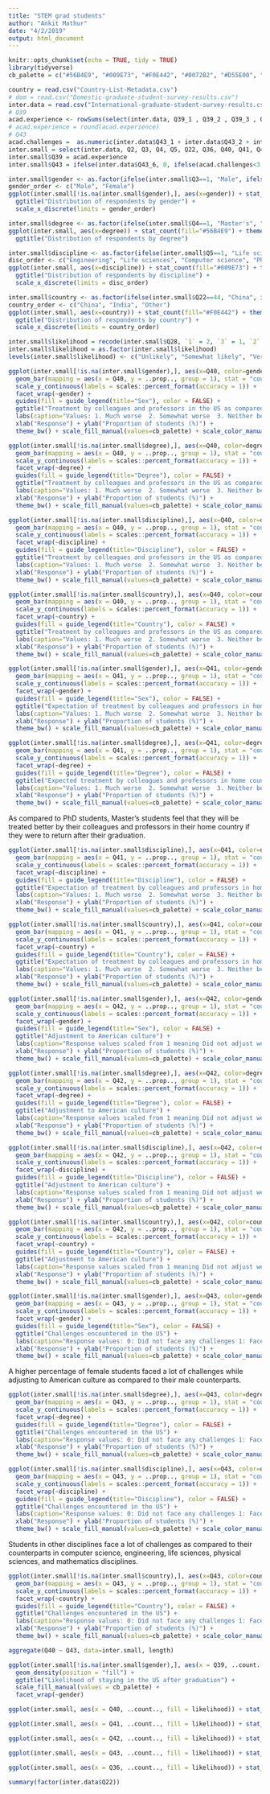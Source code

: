 ```yaml
---
title: "STEM grad students"
author: "Ankit Mathur"
date: "4/2/2019"
output: html_document
---
```


```r
knitr::opts_chunk$set(echo = TRUE, tidy = TRUE)
library(tidyverse)
cb_palette = c("#56B4E9", "#009E73", "#F0E442", "#0072B2", "#D55E00", "#CC79A7", "#E69F00", "#999999")
```

```r
country = read.csv("Country-List-Metadata.csv")
# dom = read.csv("Domestic-graduate-student-survey-results.csv")
inter.data = read.csv("International-graduate-student-survey-results.csv")
# Q39
acad.experience <- rowSums(select(inter.data, Q39_1 , Q39_2 , Q39_3 , Q39_4 , Q39_5 , Q39_6 , Q39_7), na.rm = FALSE, dims = 1)/7
# acad.experience = round(acad.experience)
# Q43
acad.challenges =  as.numeric(inter.data$Q43_1 + inter.data$Q43_2 + inter.data$Q43_3 + inter.data$Q43_4 + inter.data$Q43_5 + inter.data$Q43_7)
inter.small = select(inter.data, Q2, Q3, Q4, Q5, Q22, Q36, Q40, Q41, Q42, Q28)
inter.small$Q39 = acad.experience
inter.small$Q43 = ifelse(inter.data$Q43_6, 0, ifelse(acad.challenges<3, 1, 2))
```

```r
inter.small$gender <- as.factor(ifelse(inter.small$Q3==1, "Male", ifelse(inter.small$Q3==2, "Female", NA)))
gender_order <- c("Male", "Female")
ggplot(inter.small[!is.na(inter.small$gender),], aes(x=gender)) + stat_count(fill="#E69F00") + theme_bw() +
  ggtitle("Distribution of respondents by gender") +
  scale_x_discrete(limits = gender_order)
```

```r
inter.small$degree <- as.factor(ifelse(inter.small$Q4==1, "Master's", "PhD"))
ggplot(inter.small, aes(x=degree)) + stat_count(fill="#56B4E9") + theme_bw() +
  ggtitle("Distribution of respondents by degree")
```

```r
inter.small$discipline <- as.factor(ifelse(inter.small$Q5==1, "Life sciences", ifelse(inter.small$Q5==2, "Physical sciences", ifelse(inter.small$Q5==3, "Engineering", ifelse(inter.small$Q5==4, "Mathematics", ifelse(inter.small$Q5==5, "Computer science", "Other"))))))
disc_order <- c("Engineering", "Life sciences", "Computer science", "Physical sciences", "Mathematics", "Other")
ggplot(inter.small, aes(x=discipline)) + stat_count(fill="#009E73") + theme_bw() +
  ggtitle("Distribution of respondents by discipline") +
  scale_x_discrete(limits = disc_order)
```

```r
inter.small$country <- as.factor(ifelse(inter.small$Q22==44, "China", ifelse(inter.small$Q22==91, "India", "Other")))
country_order <- c("China", "India", "Other")
ggplot(inter.small, aes(x=country)) + stat_count(fill="#F0E442") + theme_bw() +
  ggtitle("Distribution of respondents by country") +
  scale_x_discrete(limits = country_order)
```

```r
inter.small$likelihood = recode(inter.small$Q28, `1` = 2, `3` = 1, `2` = 0)
inter.small$likelihood = as.factor(inter.small$likelihood)
levels(inter.small$likelihood) <- c("Unlikely", "Somewhat likely", "Very likely")
```

```r
ggplot(inter.small[!is.na(inter.small$gender),], aes(x=Q40, color=gender, fill=gender)) +
  geom_bar(mapping = aes(x = Q40, y = ..prop.., group = 1), stat = "count") +
  scale_y_continuous(labels = scales::percent_format(accuracy = 1)) +
  facet_wrap(~gender) +
  guides(fill = guide_legend(title="Sex"), color = FALSE) +
  ggtitle("Treatment by colleagues and professors in the US as compared to home country") +
  labs(caption="Values: 1. Much worse  2. Somewhat worse  3. Neither better nor worse \n  4. Somewhat better  5. Much better") +
  xlab("Response") + ylab("Proportion of students (%)") +
  theme_bw() + scale_fill_manual(values=cb_palette) + scale_color_manual(values=cb_palette)
```

```r
ggplot(inter.small[!is.na(inter.small$degree),], aes(x=Q40, color=degree, fill=degree)) +
  geom_bar(mapping = aes(x = Q40, y = ..prop.., group = 1), stat = "count") +
  scale_y_continuous(labels = scales::percent_format(accuracy = 1)) +
  facet_wrap(~degree) +
  guides(fill = guide_legend(title="Degree"), color = FALSE) +
  ggtitle("Treatment by colleagues and professors in the US as compared to home country") +
  labs(caption="Values: 1. Much worse  2. Somewhat worse  3. Neither better nor worse \n  4. Somewhat better  5. Much better") +
  xlab("Response") + ylab("Proportion of students (%)") +
  theme_bw() + scale_fill_manual(values=cb_palette) + scale_color_manual(values=cb_palette)
```

```r
ggplot(inter.small[!is.na(inter.small$discipline),], aes(x=Q40, color=discipline, fill=discipline)) +
  geom_bar(mapping = aes(x = Q40, y = ..prop.., group = 1), stat = "count") +
  scale_y_continuous(labels = scales::percent_format(accuracy = 1)) +
  facet_wrap(~discipline) +
  guides(fill = guide_legend(title="Discipline"), color = FALSE) +
  ggtitle("Treatment by colleagues and professors in the US as compared to home country") +
  labs(caption="Values: 1. Much worse  2. Somewhat worse  3. Neither better nor worse \n  4. Somewhat better  5. Much better") +
  xlab("Response") + ylab("Proportion of students (%)") +
  theme_bw() + scale_fill_manual(values=cb_palette) + scale_color_manual(values=cb_palette)
```

```r
ggplot(inter.small[!is.na(inter.small$country),], aes(x=Q40, color=country, fill=country)) +
  geom_bar(mapping = aes(x = Q40, y = ..prop.., group = 1), stat = "count") +
  scale_y_continuous(labels = scales::percent_format(accuracy = 1)) +
  facet_wrap(~country) +
  guides(fill = guide_legend(title="Country"), color = FALSE) +
  ggtitle("Treatment by colleagues and professors in the US as compared to home country") +
  labs(caption="Values: 1. Much worse  2. Somewhat worse  3. Neither better nor worse \n  4. Somewhat better  5. Much better") +
  xlab("Response") + ylab("Proportion of students (%)") +
  theme_bw() + scale_fill_manual(values=cb_palette) + scale_color_manual(values=cb_palette)
```

```r
ggplot(inter.small[!is.na(inter.small$gender),], aes(x=Q41, color=gender, fill=gender)) +
  geom_bar(mapping = aes(x = Q41, y = ..prop.., group = 1), stat = "count") +
  scale_y_continuous(labels = scales::percent_format(accuracy = 1)) +
  facet_wrap(~gender) +
  guides(fill = guide_legend(title="Sex"), color = FALSE) +
  ggtitle("Expectation of treatment by colleagues and professors in home country if returned") +
  labs(caption="Values: 1. Much worse  2. Somewhat worse  3. Neither better nor worse \n  4. Somewhat better  5. Much better") +
  xlab("Response") + ylab("Proportion of students (%)") +
  theme_bw() + scale_fill_manual(values=cb_palette) + scale_color_manual(values=cb_palette)
```

```r
ggplot(inter.small[!is.na(inter.small$degree),], aes(x=Q41, color=degree, fill=degree)) +
  geom_bar(mapping = aes(x = Q41, y = ..prop.., group = 1), stat = "count") +
  scale_y_continuous(labels = scales::percent_format(accuracy = 1)) +
  facet_wrap(~degree) +
  guides(fill = guide_legend(title="Degree"), color = FALSE) +
  ggtitle("Expected treatment by colleagues and professors in home country on return") +
  labs(caption="Values: 1. Much worse  2. Somewhat worse  3. Neither better nor worse \n  4. Somewhat better  5. Much better") +
  xlab("Response") + ylab("Proportion of students (%)") +
  theme_bw() + scale_fill_manual(values=cb_palette) + scale_color_manual(values=cb_palette)
```

As compared to PhD students, Master's students feel that they will be treated better by their colleagues and professors in their home country if they were to return after their graduation.

```r
ggplot(inter.small[!is.na(inter.small$discipline),], aes(x=Q41, color=discipline, fill=discipline)) +
  geom_bar(mapping = aes(x = Q41, y = ..prop.., group = 1), stat = "count") +
  scale_y_continuous(labels = scales::percent_format(accuracy = 1)) +
  facet_wrap(~discipline) +
  guides(fill = guide_legend(title="Discipline"), color = FALSE) +
  ggtitle("Expectation of treatment by colleagues and professors in home country if returned") +
  labs(caption="Values: 1. Much worse  2. Somewhat worse  3. Neither better nor worse \n  4. Somewhat better  5. Much better") +
  xlab("Response") + ylab("Proportion of students (%)") +
  theme_bw() + scale_fill_manual(values=cb_palette) + scale_color_manual(values=cb_palette)
```

```r
ggplot(inter.small[!is.na(inter.small$country),], aes(x=Q41, color=country, fill=country)) +
  geom_bar(mapping = aes(x = Q41, y = ..prop.., group = 1), stat = "count") +
  scale_y_continuous(labels = scales::percent_format(accuracy = 1)) +
  facet_wrap(~country) +
  guides(fill = guide_legend(title="Country"), color = FALSE) +
  ggtitle("Expectation of treatment by colleagues and professors in home country if returned") +
  labs(caption="Values: 1. Much worse  2. Somewhat worse  3. Neither better nor worse \n  4. Somewhat better  5. Much better") +
  xlab("Response") + ylab("Proportion of students (%)") +
  theme_bw() + scale_fill_manual(values=cb_palette) + scale_color_manual(values=cb_palette)
```

```r
ggplot(inter.small[!is.na(inter.small$gender),], aes(x=Q42, color=gender, fill=gender)) +
  geom_bar(mapping = aes(x = Q42, y = ..prop.., group = 1), stat = "count") +
  scale_y_continuous(labels = scales::percent_format(accuracy = 1)) +
  facet_wrap(~gender) +
  guides(fill = guide_legend(title="Sex"), color = FALSE) +
  ggtitle("Adjustment to American culture") +
  labs(caption="Response values scaled from 1 meaning Did not adjust well to 5 meaning Adjusted well") +
  xlab("Response") + ylab("Proportion of students (%)") +
  theme_bw() + scale_fill_manual(values=cb_palette) + scale_color_manual(values=cb_palette)
```

```r
ggplot(inter.small[!is.na(inter.small$degree),], aes(x=Q42, color=degree, fill=degree)) +
  geom_bar(mapping = aes(x = Q42, y = ..prop.., group = 1), stat = "count") +
  scale_y_continuous(labels = scales::percent_format(accuracy = 1)) +
  facet_wrap(~degree) +
  guides(fill = guide_legend(title="Degree"), color = FALSE) +
  ggtitle("Adjustment to American culture") +
  labs(caption="Response values scaled from 1 meaning Did not adjust well to 5 meaning Adjusted well") +
  xlab("Response") + ylab("Proportion of students (%)") +
  theme_bw() + scale_fill_manual(values=cb_palette) + scale_color_manual(values=cb_palette)
```


```r
ggplot(inter.small[!is.na(inter.small$discipline),], aes(x=Q42, color=discipline, fill=discipline)) +
  geom_bar(mapping = aes(x = Q42, y = ..prop.., group = 1), stat = "count") +
  scale_y_continuous(labels = scales::percent_format(accuracy = 1)) +
  facet_wrap(~discipline) +
  guides(fill = guide_legend(title="Discipline"), color = FALSE) +
  ggtitle("Adjustment to American culture") +
  labs(caption="Response values scaled from 1 meaning Did not adjust well to 5 meaning Adjusted well") +
  xlab("Response") + ylab("Proportion of students (%)") +
  theme_bw() + scale_fill_manual(values=cb_palette) + scale_color_manual(values=cb_palette)
```

```r
ggplot(inter.small[!is.na(inter.small$country),], aes(x=Q42, color=country, fill=country)) +
  geom_bar(mapping = aes(x = Q42, y = ..prop.., group = 1), stat = "count") +
  scale_y_continuous(labels = scales::percent_format(accuracy = 1)) +
  facet_wrap(~country) +
  guides(fill = guide_legend(title="Country"), color = FALSE) +
  ggtitle("Adjustment to American culture") +
  labs(caption="Response values scaled from 1 meaning Did not adjust well to 5 meaning Adjusted well") +
  xlab("Response") + ylab("Proportion of students (%)") +
  theme_bw() + scale_fill_manual(values=cb_palette) + scale_color_manual(values=cb_palette)
```

```r
ggplot(inter.small[!is.na(inter.small$gender),], aes(x=Q43, color=gender, fill=gender)) +
  geom_bar(mapping = aes(x = Q43, y = ..prop.., group = 1), stat = "count") +
  scale_y_continuous(labels = scales::percent_format(accuracy = 1)) +
  facet_wrap(~gender) +
  guides(fill = guide_legend(title="Sex"), color = FALSE) +
  ggtitle("Challenges encountered in the US") +
  labs(caption="Response values: 0: Did not face any challenges 1: Faced some challenges \n2: Faced a lot of challenges") +
  xlab("Response") + ylab("Proportion of students (%)") +
  theme_bw() + scale_fill_manual(values=cb_palette) + scale_color_manual(values=cb_palette)
```

A higher percentage of female students faced a lot of challenges while adjusting to American culture as compared to their male counterparts.

```r
ggplot(inter.small[!is.na(inter.small$degree),], aes(x=Q43, color=degree, fill=degree)) +
  geom_bar(mapping = aes(x = Q43, y = ..prop.., group = 1), stat = "count") +
  scale_y_continuous(labels = scales::percent_format(accuracy = 1)) +
  facet_wrap(~degree) +
  guides(fill = guide_legend(title="Degree"), color = FALSE) +
  ggtitle("Challenges encountered in the US") +
  labs(caption="Response values: 0: Did not face any challenges 1: Faced some challenges \n2: Faced a lot of challenges") +
  xlab("Response") + ylab("Proportion of students (%)") +
  theme_bw() + scale_fill_manual(values=cb_palette) + scale_color_manual(values=cb_palette)
```


```r
ggplot(inter.small[!is.na(inter.small$discipline),], aes(x=Q43, color=discipline, fill=discipline)) +
  geom_bar(mapping = aes(x = Q43, y = ..prop.., group = 1), stat = "count") +
  scale_y_continuous(labels = scales::percent_format(accuracy = 1)) +
  facet_wrap(~discipline) +
  guides(fill = guide_legend(title="Discipline"), color = FALSE) +
  ggtitle("Challenges encountered in the US") +
  labs(caption="Response values: 0: Did not face any challenges 1: Faced some challenges \n2: Faced a lot of challenges") +
  xlab("Response") + ylab("Proportion of students (%)") +
  theme_bw() + scale_fill_manual(values=cb_palette) + scale_color_manual(values=cb_palette)
```

Students in other disciplines face a lot of challenges as compared to their counterparts in computer science, engineering, life sciences, physical sciences, and mathematics disciplines.

```r
ggplot(inter.small[!is.na(inter.small$country),], aes(x=Q43, color=country, fill=country)) +
  geom_bar(mapping = aes(x = Q43, y = ..prop.., group = 1), stat = "count") +
  scale_y_continuous(labels = scales::percent_format(accuracy = 1)) +
  facet_wrap(~country) +
  guides(fill = guide_legend(title="Country"), color = FALSE) +
  ggtitle("Challenges encountered in the US") +
  labs(caption="Response values: 0: Did not face any challenges 1: Faced some challenges \n2: Faced a lot of challenges") +
  xlab("Response") + ylab("Proportion of students (%)") +
  theme_bw() + scale_fill_manual(values=cb_palette) + scale_color_manual(values=cb_palette)
```


```r
aggregate(Q40 ~ Q43, data=inter.small, length)
```


```r
ggplot(inter.small[!is.na(inter.small$gender),], aes(x = Q39, ..count.., fill = likelihood)) + 
  geom_density(position = "fill") + 
  ggtitle("Likelihood of staying in the US after graduation") + 
  scale_fill_manual(values = cb_palette) +
  facet_wrap(~gender)
```

```r
ggplot(inter.small, aes(x = Q40, ..count.., fill = likelihood)) + stat_count(position = "fill") + ggtitle("Likelihood of staying in the US after graduation") + scale_fill_manual(values = cb_palette)
```

```r
ggplot(inter.small, aes(x = Q41, ..count.., fill = likelihood)) + stat_count(position = "fill") + ggtitle("Likelihood of staying in the US after graduation") + scale_fill_manual(values = cb_palette)
```

```r
ggplot(inter.small, aes(x = Q42, ..count.., fill = likelihood)) + stat_count(position = "fill") + ggtitle("Likelihood of staying in the US after graduation") + scale_fill_manual(values = cb_palette)
```

```r
ggplot(inter.small, aes(x = Q43, ..count.., fill = likelihood)) + stat_count(position = "fill") + ggtitle("Likelihood of staying in the US after graduation") + scale_fill_manual(values = cb_palette)
```

```r
ggplot(inter.small, aes(x = Q36, ..count.., fill = likelihood)) + stat_count(position = "fill") + ggtitle("Likelihood of staying in the US after graduation") + scale_fill_manual(values = cb_palette)
```


```r
summary(factor(inter.data$Q22))
```
